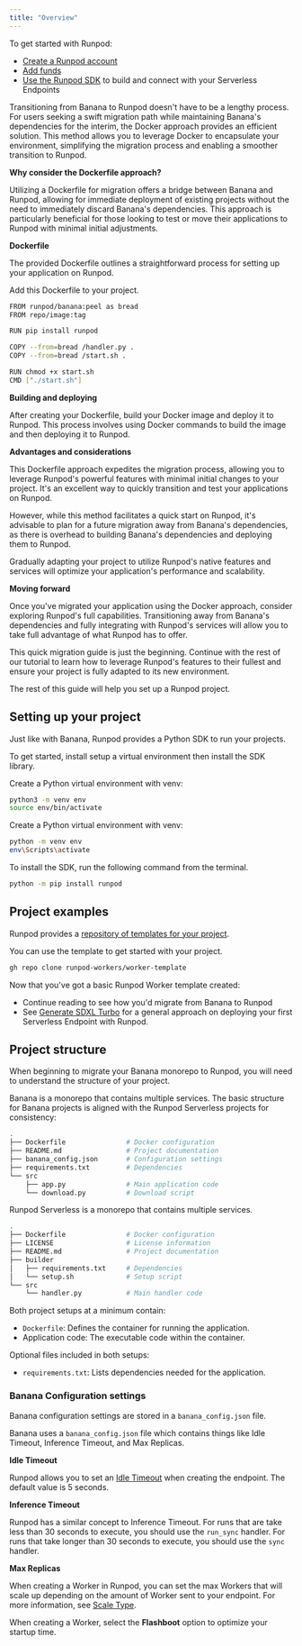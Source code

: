 ```yaml
---
title: "Overview"
---
```


To get started with Runpod:

* [Create a Runpod account](/get-started/manage-accounts)
* [Add funds](/references/billing-information)
* [Use the Runpod SDK](#setting-up-your-project) to build and connect with your Serverless Endpoints

<Accordion title="Quick migration with Docker">
Transitioning from Banana to Runpod doesn't have to be a lengthy process. For users seeking a swift migration path while maintaining Banana's dependencies for the interim, the Docker approach provides an efficient solution. This method allows you to leverage Docker to encapsulate your environment, simplifying the migration process and enabling a smoother transition to Runpod.

**Why consider the Dockerfile approach?**

Utilizing a Dockerfile for migration offers a bridge between Banana and Runpod, allowing for immediate deployment of existing projects without the need to immediately discard Banana's dependencies. This approach is particularly beneficial for those looking to test or move their applications to Runpod with minimal initial adjustments.

**Dockerfile**

The provided Dockerfile outlines a straightforward process for setting up your application on Runpod.

Add this Dockerfile to your project.

```bash
FROM runpod/banana:peel as bread
FROM repo/image:tag

RUN pip install runpod

COPY --from=bread /handler.py .
COPY --from=bread /start.sh .

RUN chmod +x start.sh
CMD ["./start.sh"]
```

**Building and deploying**

After creating your Dockerfile, build your Docker image and deploy it to Runpod. This process involves using Docker commands to build the image and then deploying it to Runpod.

**Advantages and considerations**

This Dockerfile approach expedites the migration process, allowing you to leverage Runpod's powerful features with minimal initial changes to your project. It's an excellent way to quickly transition and test your applications on Runpod.

However, while this method facilitates a quick start on Runpod, it's advisable to plan for a future migration away from Banana's dependencies, as there is overhead to building Banana's dependencies and deploying them to Runpod.

Gradually adapting your project to utilize Runpod's native features and services will optimize your application's performance and scalability.

**Moving forward**

Once you've migrated your application using the Docker approach, consider exploring Runpod's full capabilities. Transitioning away from Banana's dependencies and fully integrating with Runpod's services will allow you to take full advantage of what Runpod has to offer.

This quick migration guide is just the beginning. Continue with the rest of our tutorial to learn how to leverage Runpod's features to their fullest and ensure your project is fully adapted to its new environment.

</Accordion>

The rest of this guide will help you set up a Runpod project.

## Setting up your project

Just like with Banana, Runpod provides a Python SDK to run your projects.

To get started, install setup a virtual environment then install the SDK library.

<Tabs>
<Tab title="macOS">
Create a Python virtual environment with venv:

```bash
python3 -m venv env
source env/bin/activate
```

</Tab>

<Tab title="Windows">
Create a Python virtual environment with venv:

```bash
python -m venv env
env\Scripts\activate
```

</Tab>

</Tabs>

To install the SDK, run the following command from the terminal.

```bash
python -m pip install runpod
```

## Project examples

Runpod provides a [repository of templates for your project](https://github.com/runpod-workers).

You can use the template to get started with your project.

```bash
gh repo clone runpod-workers/worker-template
```

Now that you've got a basic Runpod Worker template created:

* Continue reading to see how you'd migrate from Banana to Runpod
* See [Generate SDXL Turbo](/tutorials/serverless/generate-sdxl-turbo) for a general approach on deploying your first Serverless Endpoint with Runpod.

## Project structure

When beginning to migrate your Banana monorepo to Runpod, you will need to understand the structure of your project.

<Tabs>
<Tab title="Banana">
Banana is a monorepo that contains multiple services. The basic structure for Banana projects is aligned with the Runpod Serverless projects for consistency:

```bash
.
├── Dockerfile               # Docker configuration
├── README.md                # Project documentation
├── banana_config.json       # Configuration settings
├── requirements.txt         # Dependencies
└── src
    ├── app.py               # Main application code
    └── download.py          # Download script
```

</Tab>

<Tab title="Runpod">
Runpod Serverless is a monorepo that contains multiple services.

```bash
.
├── Dockerfile               # Docker configuration
├── LICENSE                  # License information
├── README.md                # Project documentation
├── builder
│   ├── requirements.txt     # Dependencies
│   └── setup.sh             # Setup script
└── src
    └── handler.py           # Main handler code
```

</Tab>

</Tabs>

Both project setups at a minimum contain:

* `Dockerfile`: Defines the container for running the application.
* Application code: The executable code within the container.

Optional files included in both setups:

* `requirements.txt`: Lists dependencies needed for the application.

### Banana Configuration settings

Banana configuration settings are stored in a `banana_config.json` file.

Banana uses a `banana_config.json` file which contains things like Idle Timeout, Inference Timeout, and Max Replicas.

**Idle Timeout**

Runpod allows you to set an [Idle Timeout](/serverless/endpoints/endpoint-configurations#idle-timeout) when creating the endpoint. The default value is 5 seconds.

**Inference Timeout**

Runpod has a similar concept to Inference Timeout. For runs that are take less than 30 seconds to execute, you should use the `run_sync` handler. For runs that take longer than 30 seconds to execute, you should use the `sync` handler.

**Max Replicas**

When creating a Worker in Runpod, you can set the max Workers that will scale up depending on the amount of Worker sent to your endpoint. For more information, see [Scale Type](/serverless/endpoints/endpoint-configurations#scale-type).

<Info>

When creating a Worker, select the **Flashboot** option to optimize your startup time.

</Info>
